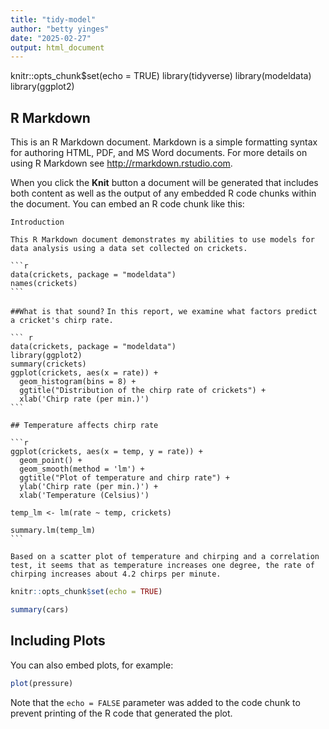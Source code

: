```yaml
---
title: "tidy-model"
author: "betty yinges"
date: "2025-02-27"
output: html_document
---
```

knitr::opts_chunk$set(echo = TRUE)
library(tidyverse)
library(modeldata)
library(ggplot2)

## R Markdown

This is an R Markdown document. Markdown is a simple formatting syntax for authoring HTML, PDF, and MS Word documents. For more details on using R Markdown see <http://rmarkdown.rstudio.com>.

When you click the **Knit** button a document will be generated that includes both content as well as the output of any embedded R code chunks within the document. You can embed an R code chunk like this:

`Introduction`

`This R Markdown document demonstrates my abilities to use models for data analysis using a data set collected on crickets.`

````
```r
data(crickets, package = "modeldata")
names(crickets)
```
````
`##What is that sound?`
`In this report, we examine what factors predict a cricket's chirp rate.`

````
``` r
data(crickets, package = "modeldata")
library(ggplot2)
summary(crickets)
ggplot(crickets, aes(x = rate)) +
  geom_histogram(bins = 8) + 
  ggtitle("Distribution of the chirp rate of crickets") +
  xlab('Chirp rate (per min.)')
```
````
`## Temperature affects chirp rate`
````
```r
ggplot(crickets, aes(x = temp, y = rate)) +
  geom_point() + 
  geom_smooth(method = 'lm') +
  ggtitle("Plot of temperature and chirp rate") +
  ylab('Chirp rate (per min.)') +
  xlab('Temperature (Celsius)')

temp_lm <- lm(rate ~ temp, crickets)

summary.lm(temp_lm)
```
````
`Based on a scatter plot of temperature and chirping and a correlation test, it seems that as temperature increases one degree, the rate of chirping increases about 4.2 chirps per minute.`

```r
knitr::opts_chunk$set(echo = TRUE)
```


```r
summary(cars)
```

## Including Plots

You can also embed plots, for example:

```r
plot(pressure)
```

Note that the `echo = FALSE` parameter was added to the code chunk to prevent printing of the R code that generated the plot.

